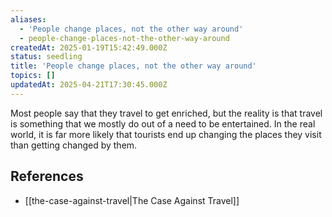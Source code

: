 ```yaml
---
aliases:
  - 'People change places, not the other way around'
  - people-change-places-not-the-other-way-around
createdAt: 2025-01-19T15:42:49.000Z
status: seedling
title: 'People change places, not the other way around'
topics: []
updatedAt: 2025-04-21T17:30:45.000Z
---
```

Most people say that they travel to get enriched, but the reality is that travel is something that we mostly do out of a need to be entertained. In the real world, it is far more likely that tourists end up changing the places they visit than getting changed by them.

## References

- [[the-case-against-travel|The Case Against Travel]]
